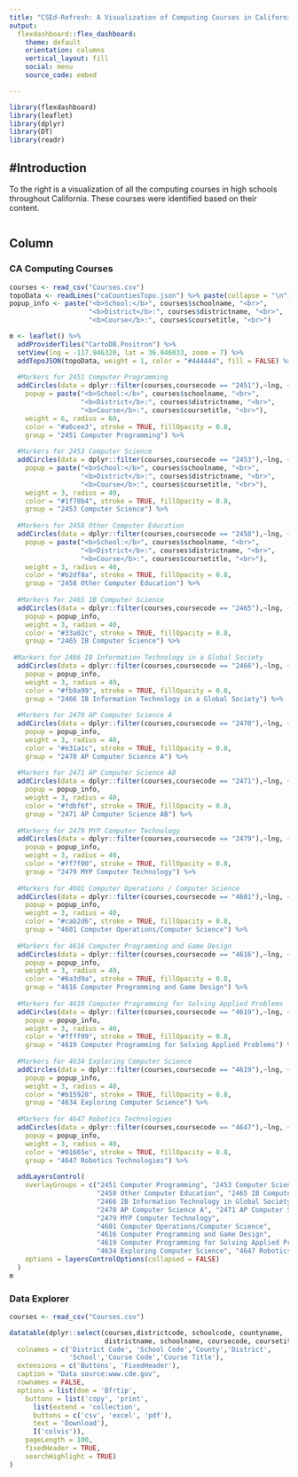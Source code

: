 ```yaml
---
title: "CSEd-Refresh: A Visualization of Computing Courses in California"
output: 
  flexdashboard::flex_dashboard:
    theme: default
    orientation: columns
    vertical_layout: fill
    social: menu
    source_code: embed

---
```


```r
library(flexdashboard)
library(leaflet)
library(dplyr)
library(DT)
library(readr)
```

#Introduction {.sidebar}
-----------------------------------------------------------------------

To the right is a visualization of all the computing courses in high schools throughout California. These courses were identified based on their content. 

```r

```


Column {data-width=650 .tabset .tabset-fade}
-----------------------------------------------------------------------

### CA Computing Courses

```r
courses <- read_csv("Courses.csv")
topoData <- readLines("caCountiesTopo.json") %>% paste(collapse = "\n")
popup_info <- paste("<b>School:</b>", courses$schoolname, "<br>", 
                    "<b>District</b>:", courses$districtname, "<br>",
                    "<b>Course</b>:", courses$coursetitle, "<br>")

m <- leaflet() %>%
  addProviderTiles("CartoDB.Positron") %>%
  setView(lng = -117.946320, lat = 36.046033, zoom = 7) %>%
  addTopoJSON(topoData, weight = 1, color = "#444444", fill = FALSE) %>%
  
  #Markers for 2451 Computer Programming
  addCircles(data = dplyr::filter(courses,coursecode == "2451"),~lng, ~lat, 
    popup = paste("<b>School:</b>", courses$schoolname, "<br>", 
                  "<b>District</b>:", courses$districtname, "<br>",
                  "<b>Course</b>:", courses$coursetitle, "<br>"), 
    weight = 6, radius = 60,
    color = "#a6cee3", stroke = TRUE, fillOpacity = 0.8,
    group = "2451 Computer Programming") %>%
  
  #Markers for 2453 Computer Science
  addCircles(data = dplyr::filter(courses,coursecode == "2453"),~lng, ~lat, 
    popup = paste("<b>School:</b>", courses$schoolname, "<br>", 
                  "<b>District</b>:", courses$districtname, "<br>",
                  "<b>Course</b>:", courses$coursetitle, "<br>"), 
    weight = 3, radius = 40,
    color = "#1f78b4", stroke = TRUE, fillOpacity = 0.8,
    group = "2453 Computer Science") %>%
  
  #Markers for 2458 Other Computer Education
  addCircles(data = dplyr::filter(courses,coursecode == "2458"),~lng, ~lat, 
    popup = paste("<b>School:</b>", courses$schoolname, "<br>", 
                  "<b>District</b>:", courses$districtname, "<br>",
                  "<b>Course</b>:", courses$coursetitle, "<br>"), 
    weight = 3, radius = 40,
    color = "#b2df8a", stroke = TRUE, fillOpacity = 0.8,
    group = "2458 Other Computer Education") %>%
  
  #Markers for 2465 IB Computer Science
  addCircles(data = dplyr::filter(courses,coursecode == "2465"),~lng, ~lat, 
    popup = popup_info, 
    weight = 3, radius = 40,
    color = "#33a02c", stroke = TRUE, fillOpacity = 0.8,
    group = "2465 IB Computer Science") %>%
  
 #Markers for 2466 IB Information Technology in a Global Society
  addCircles(data = dplyr::filter(courses,coursecode == "2466"),~lng, ~lat, 
    popup = popup_info, 
    weight = 3, radius = 40,
    color = "#fb9a99", stroke = TRUE, fillOpacity = 0.8,
    group = "2466 IB Information Technology in a Global Society") %>%
  
  #Markers for 2470 AP Computer Science A
  addCircles(data = dplyr::filter(courses,coursecode == "2470"),~lng, ~lat, 
    popup = popup_info, 
    weight = 3, radius = 40,
    color = "#e31a1c", stroke = TRUE, fillOpacity = 0.8,
    group = "2470 AP Computer Science A") %>%
  
  #Markers for 2471 AP Computer Science AB
  addCircles(data = dplyr::filter(courses,coursecode == "2471"),~lng, ~lat, 
    popup = popup_info, 
    weight = 3, radius = 40,
    color = "#fdbf6f", stroke = TRUE, fillOpacity = 0.8,
    group = "2471 AP Computer Science AB") %>%
  
  #Markers for 2479 MYP Computer Technology
  addCircles(data = dplyr::filter(courses,coursecode == "2479"),~lng, ~lat, 
    popup = popup_info, 
    weight = 3, radius = 40,
    color = "#ff7f00", stroke = TRUE, fillOpacity = 0.8,
    group = "2479 MYP Computer Technology") %>%
  
  #Markers for 4601 Computer Operations / Computer Science
  addCircles(data = dplyr::filter(courses,coursecode == "4601"),~lng, ~lat, 
    popup = popup_info, 
    weight = 3, radius = 40,
    color = "#cab2d6", stroke = TRUE, fillOpacity = 0.8,
    group = "4601 Computer Operations/Computer Science") %>%
  
  #Markers for 4616 Computer Programming and Game Design
  addCircles(data = dplyr::filter(courses,coursecode == "4616"),~lng, ~lat, 
    popup = popup_info, 
    weight = 3, radius = 40,
    color = "#6a3d9a", stroke = TRUE, fillOpacity = 0.8,
    group = "4616 Computer Programming and Game Design") %>%
  
  #Markers for 4619 Computer Programming for Solving Applied Problems
  addCircles(data = dplyr::filter(courses,coursecode == "4619"),~lng, ~lat, 
    popup = popup_info, 
    weight = 3, radius = 40,
    color = "#ffff99", stroke = TRUE, fillOpacity = 0.8,
    group = "4619 Computer Programming for Solving Applied Problems") %>%
  
  #Markers for 4634 Exploring Computer Science
  addCircles(data = dplyr::filter(courses,coursecode == "4619"),~lng, ~lat, 
    popup = popup_info, 
    weight = 3, radius = 40,
    color = "#b15928", stroke = TRUE, fillOpacity = 0.8,
    group = "4634 Exploring Computer Science") %>%
  
  #Markers for 4647 Robotics Technologies
  addCircles(data = dplyr::filter(courses,coursecode == "4647"),~lng, ~lat, 
    popup = popup_info, 
    weight = 3, radius = 40,
    color = "#01665e", stroke = TRUE, fillOpacity = 0.8,
    group = "4647 Robotics Technologies") %>%
   
  addLayersControl(
    overlayGroups = c("2451 Computer Programming", "2453 Computer Science",
                      "2458 Other Computer Education", "2465 IB Computer Science",
                      "2466 IB Information Technology in Global Society", 
                      "2470 AP Computer Science A", "2471 AP Computer Science AB", 
                      "2479 MYP Computer Technology",
                      "4601 Computer Operations/Computer Science", 
                      "4616 Computer Programming and Game Design",
                      "4619 Computer Programming for Solving Applied Problems",
                      "4634 Exploring Computer Science", "4647 Robotics Technologies"),
    options = layersControlOptions(collapsed = FALSE)
  ) 
m
```

### Data Explorer

```r
courses <- read_csv("Courses.csv")

datatable(dplyr::select(courses,districtcode, schoolcode, countyname,
                        districtname, schoolname, coursecode, coursetitle),
  colnames = c('District Code', 'School Code','County','District',
               'School','Course Code','Course Title'),
  extensions = c('Buttons', 'FixedHeader'), 
  caption = "Data source:www.cde.gov", 
  rownames = FALSE,
  options = list(dom = 'Bfrtip',
    buttons = list('copy', 'print', 
      list(extend = 'collection', 
      buttons = c('csv', 'excel', 'pdf'),
      text = 'Download'),
      I('colvis')),
    pageLength = 100,
    fixedHeader = TRUE, 
    searchHighlight = TRUE)
)
```


